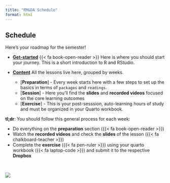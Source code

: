 ```yaml
---
title: "RM&DA Schedule"
format: html
---
```


## Schedule

Here’s your roadmap for the semester!

* [**Get-started**](get-started/1.install.qmd) {{< fa book-open-reader >}} Here is where you should start your journey. This is a short introduction to R and RStudio.

* [**Content**](sessions/index.qmd) <i class="bi bi-columns-gap"></i>
All the lessons live here, grouped by weeks.
  * [**Preparation**] - Every week starts here with a few steps to set up the basics in terms of `packages` and `readings`.
  * [**Session**] - Here you'll find the **slides** and **recorded videos** focused on the core learning outcomes
  * [**Exercise**] - This is your post-sesssion, auto-learning hours of study and must be organized in your Quarto workbook.
  
:::::: {.row .d-flex .justify-content-center}
::::: {.col-12 .col-sm-10 .col-md-6}
:::: {.card .bg-danger .text-white}
::: {.card-body}

**tl;dr**: You should follow this general process for each week:

- Do everything on the **preparation** section ({{< fa book-open-reader >}})
- Watch the **recorded videos** and check the **slides** of the lesson ({{< fa chalkboard-teacher >}})
- Complete the **exercise** ({{< fa pen-ruler >}}) using your quarto workbook ({{< fa laptop-code >}}) and submit it to the respective **Dropbox**

:::
::::
:::::
::::::
<br>

![](/img/class-workflow.png){fig-align="center"}

